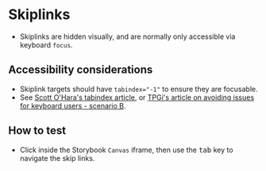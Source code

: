 
<Meta of={Skiplinks} />

# Skiplinks
- Skiplinks are hidden visually, and are normally only accessible via keyboard `focus`.

## Accessibility considerations
- Skiplink targets should have `tabindex="-1"` to ensure they are focusable.
- See [Scott O'Hara's tabindex article](https://www.scottohara.me/blog/2019/05/25/tabindex.html#negative-values), or [TPGi's article on avoiding issues for keyboard users - scenario B](https://www.tpgi.com/how-to-avoid-breaking-web-pages-for-keyboard-users/).

## How to test
- Click inside the Storybook `Canvas` iframe, then use the <kbd>tab</kbd> key to navigate the skip links.

<Canvas of={Skiplinks.Skiplinks} />
